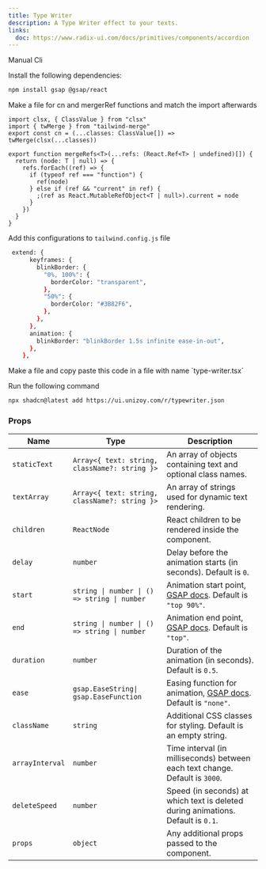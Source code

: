 ```yaml
---
title: Type Writer
description: A Type Writer effect to your texts.
links:
  doc: https://www.radix-ui.com/docs/primitives/components/accordion
---
```


<ComponentPreview
  name="typewriter-demo"
  className="[&_.preview>[data-orientation=vertical]]:sm:max-w-[70%]"
/>

<Tabs defaultValue="manual">

<TabsList>
  <TabsTrigger value="manual">Manual</TabsTrigger>
  <TabsTrigger value="cli">Cli</TabsTrigger>
</TabsList>

<TabsContent value="manual">

<Steps>

<Step>Install the following dependencies:</Step>

```bash
npm install gsap @gsap/react
```

<Step>
  Make a file for cn and mergerRef functions and match the import
  afterwards
</Step>

```tsx
import clsx, { ClassValue } from "clsx"
import { twMerge } from "tailwind-merge"
export const cn = (...classes: ClassValue[]) => twMerge(clsx(...classes))

export function mergeRefs<T>(...refs: (React.Ref<T> | undefined)[]) {
  return (node: T | null) => {
    refs.forEach((ref) => {
      if (typeof ref === "function") {
        ref(node)
      } else if (ref && "current" in ref) {
        ;(ref as React.MutableRefObject<T | null>).current = node
      }
    })
  }
}
```

<Step>Add this configurations to `tailwind.config.js` file</Step>

```bash
 extend: {
      keyframes: {
        blinkBorder: {
          "0%, 100%": {
            borderColor: "transparent",
          },
          "50%": {
            borderColor: "#3B82F6",
          },
        },
      },
      animation: {
        blinkBorder: "blinkBorder 1.5s infinite ease-in-out",
      },
    },
```

<Step>
  Make a file and copy paste this code in a file with name `type-writer.tsx`
</Step>

<ComponentSource name="typewriter" />

</Steps>

</TabsContent>

<TabsContent value="cli">

<Steps>

<Step>Run the following command </Step>

```bash
npx shadcn@latest add https://ui.unizoy.com/r/typewriter.json
```

</Steps>

</TabsContent>

</Tabs>

### Props

| Name            | Type                                          | Description                                                                                                               |
| --------------- | --------------------------------------------- | ------------------------------------------------------------------------------------------------------------------------- |
| `staticText`    | `Array<{ text: string, className?: string }>` | An array of objects containing text and optional class names.                                                             |
| `textArray`     | `Array<{ text: string, className?: string }>` | An array of strings used for dynamic text rendering.                                                                      |
| `children`      | `ReactNode`                                   | React children to be rendered inside the component.                                                                       |
| `delay`         | `number`                                      | Delay before the animation starts (in seconds). Default is `0`.                                                           |
| `start`         | `string \| number \| () => string \| number`  | Animation start point, [GSAP docs](https://gsap.com/docs/v3/Plugins/ScrollTrigger/?page=1#start). Default is `"top 90%"`. |
| `end`           | `string \| number \| () => string \| number`  | Animation end point, [GSAP docs](https://gsap.com/docs/v3/Plugins/ScrollTrigger/?page=1#end). Default is `"top"`.         |
| `duration`      | `number`                                      | Duration of the animation (in seconds). Default is `0.5`.                                                                 |
| `ease`          | `gsap.EaseString\| gsap.EaseFunction`         | Easing function for animation, [GSAP docs](https://gsap.com/docs/v3/Eases). Default is `"none"`.                          |
| `className`     | `string`                                      | Additional CSS classes for styling. Default is an empty string.                                                           |
| `arrayInterval` | `number`                                      | Time interval (in milliseconds) between each text change. Default is `3000`.                                              |
| `deleteSpeed`   | `number`                                      | Speed (in seconds) at which text is deleted during animations. Default is `0.1`.                                          |
| `props`         | `object`                                      | Any additional props passed to the component.                                                                             |
